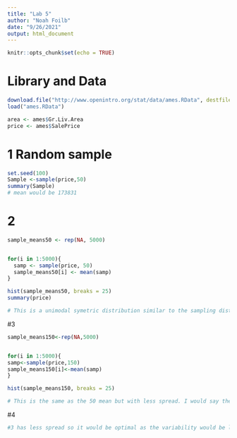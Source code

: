 ---
title: "Lab 5"
author: "Noah Foilb"
date: "9/26/2021"
output: html_document
---

```{r setup, include=FALSE}
knitr::opts_chunk$set(echo = TRUE)
```

# Library and Data
```{r}
download.file("http://www.openintro.org/stat/data/ames.RData", destfile = "ames.RData")
load("ames.RData")

area <- ames$Gr.Liv.Area
price <- ames$SalePrice

```

# 1 Random sample 
```{r}
set.seed(100)
Sample <-sample(price,50)
summary(Sample)
# mean would be 173831
```

# 2 
```{r}
sample_means50 <- rep(NA, 5000)


for(i in 1:5000){
  samp <- sample(price, 50)
  sample_means50[i] <- mean(samp)
}

hist(sample_means50, breaks = 25)
summary(price)

# This is a unimodal symetric distribution similar to the sampling distribution. This has a very similar mean to the sample. 
```


#3 
```{r}
sample_means150<-rep(NA,5000)


for(i in 1:5000){
samp<-sample(price,150)
sample_means150[i]<-mean(samp)
}

hist(sample_means150, breaks = 25)

# This is the same as the 50 mean but with less spread. I would say they have similar means as the sample. 
```

#4
```{r}
#3 has less spread so it would be optimal as the variability would be less. 
```




